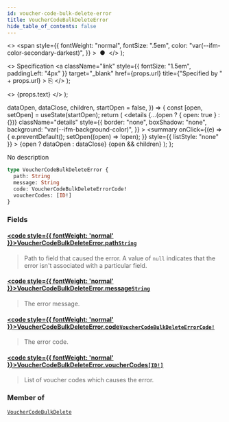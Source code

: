 ```yaml
---
id: voucher-code-bulk-delete-error
title: VoucherCodeBulkDeleteError
hide_table_of_contents: false
---
```


  <>
    <span
      style={{
        fontWeight: "normal",
        fontSize: ".5em",
        color: "var(--ifm-color-secondary-darkest)",
      }}
    >
      &nbsp;●&nbsp;
    </span>
  </>
);

  <>
    Specification
    <a
      className="link"
      style={{ fontSize: "1.5em", paddingLeft: "4px" }}
      target="\_blank"
      href={props.url}
      title={"Specified by " + props.url}
    >
      ⎘
    </a>
  </>
);

  <>
    <span className={props.class}>{props.text}</span>
  </>
);


  dataOpen,
  dataClose,
  children,
  startOpen = false,
}) => {
  const [open, setOpen] = useState(startOpen);
  return (
    <details
      {...(open ? { open: true } : {})}
      className="details"
      style={{
        border: "none",
        boxShadow: "none",
        background: "var(--ifm-background-color)",
      }}
    >
      <summary
        onClick={(e) => {
          e.preventDefault();
          setOpen((open) => !open);
        }}
        style={{ listStyle: "none" }}
      >
        {open ? dataOpen : dataClose}
      </summary>
      {open && children}
    </details>
  );
};

No description

```graphql
type VoucherCodeBulkDeleteError {
  path: String
  message: String
  code: VoucherCodeBulkDeleteErrorCode!
  voucherCodes: [ID!]
}
```

### Fields

#### [<code style={{ fontWeight: 'normal' }}>VoucherCodeBulkDeleteError.<b>path</b></code>](#)<Bullet />[`String`](../../../api-reference/miscellaneous/scalars/string) <Badge class="badge badge--secondary" text="scalar"/>

> Path to field that caused the error. A value of `null` indicates that the error isn't associated with a particular field.

#### [<code style={{ fontWeight: 'normal' }}>VoucherCodeBulkDeleteError.<b>message</b></code>](#)<Bullet />[`String`](../../../api-reference/miscellaneous/scalars/string) <Badge class="badge badge--secondary" text="scalar"/>

> The error message.

#### [<code style={{ fontWeight: 'normal' }}>VoucherCodeBulkDeleteError.<b>code</b></code>](#)<Bullet />[`VoucherCodeBulkDeleteErrorCode!`](../../../api-reference/discounts/enums/voucher-code-bulk-delete-error-code) <Badge class="badge badge--secondary" text="non-null"/> <Badge class="badge badge--secondary" text="enum"/>

> The error code.

#### [<code style={{ fontWeight: 'normal' }}>VoucherCodeBulkDeleteError.<b>voucherCodes</b></code>](#)<Bullet />[`[ID!]`](../../../api-reference/miscellaneous/scalars/id) <Badge class="badge badge--secondary" text="list"/> <Badge class="badge badge--secondary" text="scalar"/>

> List of voucher codes which causes the error.

### Member of

[`VoucherCodeBulkDelete`](../../../api-reference/discounts/objects/voucher-code-bulk-delete) <Badge class="badge badge--secondary" text="object"/>
